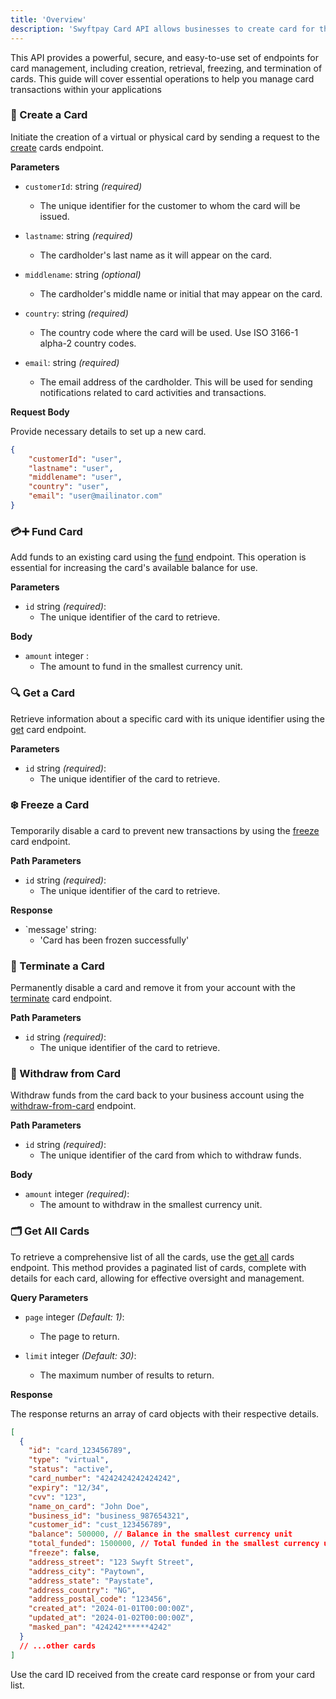 ```yaml
---
title: 'Overview'
description: 'Swyftpay Card API allows businesses to create card for their customer to pay anywhere global'
---
```


This API provides a powerful, secure, and easy-to-use set of endpoints for card management, including creation, retrieval, freezing, and termination of cards. This guide will cover essential operations to help you manage card transactions within your applications
###  📇 Create a Card

Initiate the creation of a virtual or physical card by sending a request to the [create](/api-reference/cards/create) cards endpoint.

**Parameters**

- `customerId`: string *(required)*
  - The unique identifier for the customer to whom the card will be issued.

- `lastname`: string *(required)*
  - The cardholder's last name as it will appear on the card.

- `middlename`: string *(optional)*
  - The cardholder's middle name or initial that may appear on the card.

- `country`: string *(required)*
  - The country code where the card will be used. Use ISO 3166-1 alpha-2 country codes.

- `email`: string *(required)*
  - The email address of the cardholder. This will be used for sending notifications related to card activities and transactions.

**Request Body**

Provide necessary details to set up a new card.

```json
{
    "customerId": "user",
    "lastname": "user",
    "middlename": "user",
    "country": "user",
    "email": "user@mailinator.com"
}
```

### 💳➕ Fund Card
Add funds to an existing card using the [fund](/api-reference/cards/fund) endpoint. This operation is essential for increasing the card's available balance for use.

**Parameters**

- `id` string *(required)*: 
  - The unique identifier of the card to retrieve.

**Body**
- `amount` integer :
  - The amount to fund in the smallest currency unit.

###  🔍 Get a Card
Retrieve information about a specific card with its unique identifier using the [get](/api-reference/cards/get) card endpoint.

**Parameters**

- `id` string *(required)*: 
  - The unique identifier of the card to retrieve.

### ❄️ Freeze a Card
Temporarily disable a card to prevent new transactions by using the [freeze](/api-reference/cards/freeze) card endpoint.

**Path Parameters**

- `id` string *(required)*: 
  - The unique identifier of the card to retrieve.

**Response**

- `message' string:
  - 'Card has been frozen successfully'

### 🚫 Terminate a Card
Permanently disable a card and remove it from your account with the [terminate](/api-reference/cards/terminate) card endpoint.

**Path Parameters**

- `id` string *(required)*: 
  - The unique identifier of the card to retrieve.

###  💸  Withdraw from Card
Withdraw funds from the card back to your business account using the [withdraw-from-card](/api-reference/cards/withdraw-from-card) endpoint.

**Path Parameters**

- `id` string *(required)*: 
  - The unique identifier of the card from which to withdraw funds.

**Body**
- `amount` integer *(required)*: 
  - The amount to withdraw in the smallest currency unit.

### 🗂️ Get All Cards

To retrieve a comprehensive list of all the cards, use the [get all](/api-reference/cards/get-all-cards) cards endpoint. This method provides a paginated list of cards, complete with details for each card, allowing for effective oversight and management.

**Query Parameters**

- `page` integer *(Default: 1)*: 
  - The page to return.

- `limit` integer *(Default: 30)*: 
  - The maximum number of results to return.

**Response**

The response returns an array of card objects with their respective details.
```json
[
  {
    "id": "card_123456789",
    "type": "virtual",
    "status": "active",
    "card_number": "4242424242424242",
    "expiry": "12/34",
    "cvv": "123",
    "name_on_card": "John Doe",
    "business_id": "business_987654321",
    "customer_id": "cust_123456789",
    "balance": 500000, // Balance in the smallest currency unit
    "total_funded": 1500000, // Total funded in the smallest currency unit
    "freeze": false,
    "address_street": "123 Swyft Street",
    "address_city": "Paytown",
    "address_state": "Paystate",
    "address_country": "NG",
    "address_postal_code": "123456",
    "created_at": "2024-01-01T00:00:00Z",
    "updated_at": "2024-01-02T00:00:00Z",
    "masked_pan": "424242******4242"
  }
  // ...other cards
]

```

<Tip>
Use the card ID received from the create card response or from your card list.

</Tip>